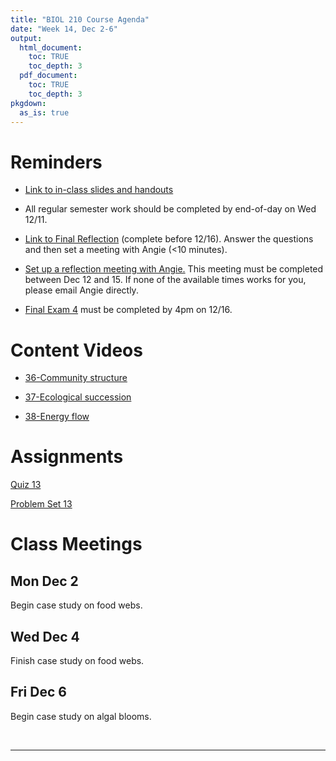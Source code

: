 ```yaml
---
title: "BIOL 210 Course Agenda"
date: "Week 14, Dec 2-6"
output: 
  html_document:
    toc: TRUE
    toc_depth: 3
  pdf_document:
    toc: TRUE
    toc_depth: 3
pkgdown:
  as_is: true
---
```


# Reminders

* [Link to in-class slides and handouts](https://drive.google.com/drive/folders/17Fm-yEXqtlvGJfFaw6WqywIScW_eZ8m_?usp=drive_link)

* All regular semester work should be completed by end-of-day on Wed 12/11.

* [Link to Final Reflection](https://docs.google.com/document/d/1uDd48QS5ZeWfpClWL5Fbe-xXCigzw97MK6KX58WEbtg/edit?usp=drive_link) (complete before 12/16). Answer the questions and then set a meeting with Angie (<10 minutes).

* [Set up a reflection meeting with Angie.](https://calendar.app.google/4pvCXX1hu8CCpEeHA) This meeting must be completed between Dec 12 and 15. If none of the available times works for you, please email Angie directly.

* [Final Exam 4](https://docs.google.com/document/d/1g5xNaFgDjosCiYs94WgUOx2e1TLm5BsCIJZLHHa-4uc/edit?usp=drive_link) must be completed by 4pm on 12/16.

# Content Videos

* [36-Community structure](https://drive.google.com/drive/folders/1ybQ88SfnQc1fUHeUuw3n1XkoZxdJA72o?usp=drive_link)

* [37-Ecological succession](https://drive.google.com/drive/folders/1yh9qCO88jMr__S8DLK3CrT08woxTr0xG?usp=drive_link)

* [38-Energy flow](https://drive.google.com/drive/folders/1yjiYffYh4xKMQbIa7744cHF5epkcV5W9?usp=drive_link)

# Assignments

[Quiz 13](https://docs.google.com/forms/d/e/1FAIpQLSfqCi4R8v0RqjRI2nNgjfLm2oHn8ofbmZF7v6Fp1m_GABdmlA/viewform?usp=sf_link)

[Problem Set 13](ps13.html)

# Class Meetings

## Mon Dec 2

Begin case study on food webs.

## Wed Dec 4

Finish case study on food webs.

## Fri Dec 6

Begin case study on algal blooms.

<br>

------------------------------------------------------------------------
